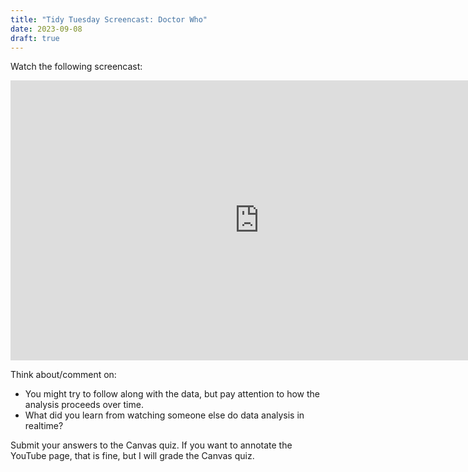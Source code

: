```yaml
---
title: "Tidy Tuesday Screencast: Doctor Who"
date: 2023-09-08
draft: true
---
```


Watch the following screencast:

<iframe width="796" height="448" src="https://www.youtube.com/embed/89l_3Y53qMM" title="Tidy Tuesday live screencast: Analyzing Doctor Who in R" frameborder="0" allow="accelerometer; autoplay; clipboard-write; encrypted-media; gyroscope; picture-in-picture; web-share" allowfullscreen></iframe>


Think about/comment on: 

- You might try to follow along with the data, but pay attention to how the analysis proceeds over time. 
- What did you learn from watching someone else do data analysis in realtime?

Submit your answers to the Canvas quiz. If you want to annotate the YouTube page, that is fine, but I will grade the Canvas quiz.
